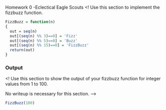 Homework 0 -Eclectical Eagle Scouts
<!
Use this section to implement the fizzbuzz function.
```r
FizzBuzz = function(n)
{
  out = seq(n)
  out[(seq(n) %% 3)==0] = 'Fizz'
  out[(seq(n) %% 5)==0] = 'Buzz'
  out[(seq(n) %% 15)==0] = 'FizzBuzz'
  return(out)
}
```



### Output
<!
Use this section to show the output of your 
fizzbuzz function for integer values from 1 to 100.

No writeup is necessary for this section.
-->

```r
FizzBuzz(100)
```
